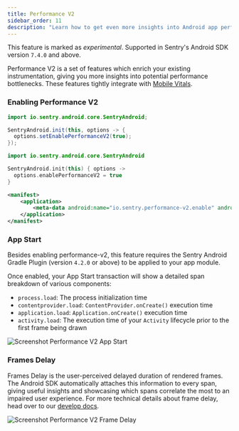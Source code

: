 ```yaml
---
title: Performance V2
sidebar_order: 11
description: "Learn how to get even more insights into Android app performance"
---
```


<Note>

This feature is marked as _experimental_.
Supported in Sentry's Android SDK version `7.4.0` and above.

</Note>

Performance V2 is a set of features which enrich your existing instrumentation, giving you more insights into potential performance bottlenecks. These features tightly integrate with [Mobile Vitals](/product/performance/mobile-vitals/).

### Enabling Performance V2

```java {filename:MyApplication.java}
import io.sentry.android.core.SentryAndroid;

SentryAndroid.init(this, options -> {
  options.setEnablePerformanceV2(true);
});
```

```kotlin {filename:MyApplication.kt}
import io.sentry.android.core.SentryAndroid

SentryAndroid.init(this) { options ->
  options.enablePerformanceV2 = true
}
```

```xml {filename:AndroidManifest.xml}
<manifest>
    <application>
        <meta-data android:name="io.sentry.performance-v2.enable" android:value="true" />
    </application>
</manifest>
```

### App Start

Besides enabling performance-v2, this feature requires the <PlatformLink to="/configuration/gradle/">Sentry Android Gradle Plugin</PlatformLink> (version `4.2.0` or above) to be applied to your app module.

Once enabled, your App Start transaction will show a detailed span breakdown of various components:
* `process.load`: The process initialization time
* `contentprovider.load`: `ContentProvider.onCreate()` execution time
* `application.load`: `Application.onCreate()` execution time
* `activity.load`: The execution time of your `Activity` lifecycle prior to the first frame being drawn

![Screenshot Performance V2 App Start](./img/perf-v2-app-start.png)


### Frames Delay

Frames Delay is the user-perceived delayed duration of rendered frames. The Android SDK automatically attaches this information to every span, giving useful insights and showcasing which spans correlate the most to an impaired user experience. For more technical details about frame delay, head over to our [develop docs](https://develop.sentry.dev/sdk/performance/frames-delay/).

![Screenshot Performance V2 Frame Delay](./img/perf-v2-frame-delay.png)
